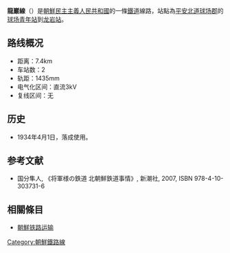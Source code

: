 '''龍巖線'''（{{kor|名=北|諺=룡암선|漢=龍巖線|羅=Ryongam sŏn|f=y}}）是[[朝鮮民主主義人民共和國|朝鮮民主主義人民共和國]]的一條[[鐵道|鐵道]]線路，站點為[[平安北道|平安北道]][[球场郡|球场郡]]的[[球场青年站|球场青年站]]到[[龙岩站_(平安北道)|龙岩站]]。

==路线概况==
*距离：7.4km
*车站数：2
*轨距：1435mm
*电气化区间：直流3kV
*复线区间：无

==历史==
*1934年4月1日，落成使用。

==参考文献==
* 国分隼人, 《将軍様の鉄道 北朝鮮鉄道事情》, 新潮社, 2007, ISBN 978-4-10-303731-6

==相關條目==
* [[朝鮮铁路运输|朝鮮铁路运输]]

{{朝鲜铁路线}}
{{龙岩线}}

[[Category:朝鮮鐵路線|Category:朝鮮鐵路線]]